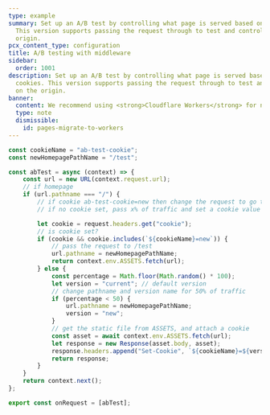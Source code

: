 ```yaml
---
type: example
summary: Set up an A/B test by controlling what page is served based on cookies.
  This version supports passing the request through to test and control on the
  origin.
pcx_content_type: configuration
title: A/B testing with middleware
sidebar:
  order: 1001
description: Set up an A/B test by controlling what page is served based on
  cookies. This version supports passing the request through to test and control
  on the origin.
banner:
  content: We recommend using <strong>Cloudflare Workers</strong> for new projects. For existing Pages projects, see our <a href="/workers/static-assets/migrate-from-pages/">migration guide</a> and <a href="/workers/static-assets/migrate-from-pages/#compatibility-matrix">compatibility matrix</a>.
  type: note
  dismissible:
    id: pages-migrate-to-workers
---
```


```js
const cookieName = "ab-test-cookie";
const newHomepagePathName = "/test";

const abTest = async (context) => {
	const url = new URL(context.request.url);
	// if homepage
	if (url.pathname === "/") {
		// if cookie ab-test-cookie=new then change the request to go to /test
		// if no cookie set, pass x% of traffic and set a cookie value to "current" or "new"

		let cookie = request.headers.get("cookie");
		// is cookie set?
		if (cookie && cookie.includes(`${cookieName}=new`)) {
			// pass the request to /test
			url.pathname = newHomepagePathName;
			return context.env.ASSETS.fetch(url);
		} else {
			const percentage = Math.floor(Math.random() * 100);
			let version = "current"; // default version
			// change pathname and version name for 50% of traffic
			if (percentage < 50) {
				url.pathname = newHomepagePathName;
				version = "new";
			}
			// get the static file from ASSETS, and attach a cookie
			const asset = await context.env.ASSETS.fetch(url);
			let response = new Response(asset.body, asset);
			response.headers.append("Set-Cookie", `${cookieName}=${version}; path=/`);
			return response;
		}
	}
	return context.next();
};

export const onRequest = [abTest];
```
